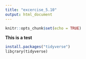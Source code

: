 ```yaml
---
title: "excercise_5.10"
output: html_document
---
```


```r
knitr::opts_chunk$set(echo = TRUE)
```

**This is a test**
```r
install.packages("tidyverse")
libçrary(tidyverse)
```


